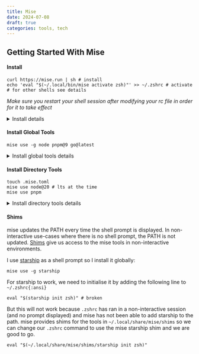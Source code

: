 ```yaml
---
title: Mise
date: 2024-07-08
draft: true
categories: tools, tech
---
```


## Getting Started With Mise

#### Install

```ansi
curl https://mise.run | sh # install
echo 'eval "$(~/.local/bin/mise activate zsh)"' >> ~/.zshrc # activate
# for other shells see details
```

*Make sure you restart your shell session after modifying your rc file in order for it to take effect*

<details>
<summary>Install details</summary>

The install script will download the binary to `~/.local/bin/mise`.
Activating allows mise to add itself to the PATH and register a shell hook to run [mise hook-env](https://mise.jdx.dev/faq.html#what-does-mise-activate-do) every time the shell prompt is displayed.

Adding mise activation in other shells:
```shell
echo 'eval "$(~/.local/bin/mise activate bash)"' >> ~/.bashrc
echo 'eval "$(~/.local/bin/mise activate zsh)"' >> ~/.zshrc
echo '~/.local/bin/mise activate fish | source' >> ~/.config/fish/config.fish
```
</details>

#### Install Global Tools

```shell
mise use -g node pnpm@9 go@latest
```

<details>
<summary>Install global tools details</summary>

`mise use` will install and activate the tools so it is available to use immediately. The `-g` flag globally installs tools so they are available anywhere they are not overwritten by "local" tools.

We can run `go version` (and equivalent for the other tools) now and see we have the latest (at the time of writing) `go version go1.22.5 darwin/arm64`

The global configuration is saved in `~/.config/mise/config.toml`.
</details>

#### Install Directory Tools

```shell
touch .mise.toml
mise use node@20 # lts at the time
mise use pnpm
```

<details>
<summary>Install directory tools details</summary>

Once we create a `.mise.toml` file in the root of our project we can use the same `mise use` (without the `-g` flag) commands to install tool specific for that project. This will update the current directory `.mise.toml` file configuration.

Users who encounter an existing `.mise.toml` file simply run `mise install` to get all tools listed in the config with the correct versions.

When not in our project directory, the global version of node (latest) will be used but when we `cd` into our project directory with `.mise.toml` node version 20 will be used. Try printing the version to see for yourself in different directories.

Globally we might live on the edge and install the latest `node` version but for this specific project we are using the long-term support version.
</details>

#### Shims

mise updates the PATH every time the shell prompt is displayed. In non-interactive use-cases where there is no shell prompt, the PATH is not updated. [Shims](https://mise.jdx.dev/dev-tools/shims.html) give us access to the mise tools in non-interactive environments.

I use [starship](https://starship.rs/) as a shell prompt so I install it globally:
```shell
mise use -g starship
```

For starship to work, we need to initialise it by adding the following line to `~/.zshrc{:ansi}`
```shell
eval "$(starship init zsh)" # broken
```

But this will not work because `.zshrc` has ran in a non-interactive session (and no prompt displayed) and mise has not been able to add starship to the path. mise provides shims for the tools in `~/.local/share/mise/shims` so we can change our `.zshrc` command to use the mise starship shim and we are good to go.

```shell
eval "$(~/.local/share/mise/shims/starship init zsh)"
```
